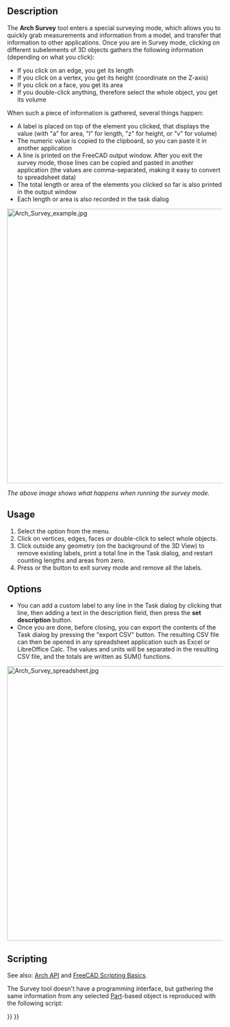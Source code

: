 <languages/>
<translate>

<!--T:15-->
{{Docnav
|[[Arch_ToggleSubs|ToggleSubs]]
|[[BIM_Diff|Diff]]
|[[BIM_Workbench|BIM]]
|IconL=Arch_ToggleSubs.svg
|IconR=BIM_Diff.svg
|IconC=Workbench_BIM.svg
}}

<!--T:1-->
{{GuiCommand
|Name=Arch Survey
|MenuLocation=Utils → Survey
|Workbenches=[[BIM_Workbench|BIM]]
|SeeAlso=[[Macro_FCInfo|Macro FCInfo]], [[Macro_SimpleProperties|Macro SimpleProperties]]
}}

==Description== <!--T:2-->

<!--T:3-->
The '''Arch Survey''' tool enters a special surveying mode, which allows you to quickly grab measurements and information from a model, and transfer that information to other applications. Once you are in Survey mode, clicking on different subelements of 3D objects gathers the following information (depending on what you click):

<!--T:4-->
* If you click on an edge, you get its length
* If you click on a vertex, you get its height (coordinate on the Z-axis)
* If you click on a face, you get its area
* If you double-click anything, therefore select the whole object, you get its volume

<!--T:5-->
When such a piece of information is gathered, several things happen:

<!--T:6-->
* A label is placed on top of the element you clicked, that displays the value (with "a" for area, "l" for length, "z" for height, or "v" for volume)
* The numeric value is copied to the clipboard, so you can paste it in another application
* A line is printed on the FreeCAD output window. After you exit the survey mode, those lines can be copied and pasted in another application (the values are comma-separated, making it easy to convert to spreadsheet data)
* The total length or area of the elements you clicked so far is also printed in the output window
* Each length or area is also recorded in the task dialog

</translate>
[[Image:Arch Survey example.jpg|640px]]
<translate>

<!--T:7-->
''The above image shows what happens when running the survey mode.''

==Usage== <!--T:8-->

<!--T:9-->
# Select the {{MenuCommand|Utils → [[Image:Arch_Survey.svg|16px]] Survey}} option from the menu.
# Click on vertices, edges, faces or double-click to select whole objects.
# Click outside any geometry (on the background of the 3D View) to remove existing labels, print a total line in the Task dialog, and restart counting lengths and areas from zero.
# Press {{KEY|Esc}} or the {{Button|Close}} button to exit survey mode and remove all the labels.

==Options== <!--T:12-->

<!--T:13-->
* You can add a custom label to any line in the Task dialog by clicking that line, then adding a text in the description field, then press the '''set description''' button.
* Once you are done, before closing, you can export the contents of the Task dialog by pressing the "export CSV" button. The resulting CSV file can then be opened in any spreadsheet application such as Excel or LibreOffice Calc. The values and units will be separated in the resulting CSV file, and the totals are written as SUM() functions.

</translate>
[[Image:Arch Survey spreadsheet.jpg|640px]]
<translate>

==Scripting== <!--T:20-->

<!--T:10-->
See also: [[Arch_API|Arch API]] and [[FreeCAD_Scripting_Basics|FreeCAD Scripting Basics]].

<!--T:11-->
The Survey tool doesn't have a programming interface, but gathering the same information from any selected [[Part_Workbench|Part]]-based object is reproduced with the following script:

</translate>
{{Code|code=
import FreeCADGui

selection = FreeCADGui.Selection.getSelectionEx()

for obj in selection:
    for element in obj.SubObjects:
        print("Area: %f", element.Area)
        print("Length: %f", element.Length)
        print("Volume: %f", element.Volume)
        print("Center of Mass: %f", element.CenterOfMass)
}}
<translate>


<!--T:16-->
{{Docnav
|[[Arch_ToggleSubs|ToggleSubs]]
|[[BIM_Diff|Diff]]
|[[BIM_Workbench|BIM]]
|IconL=Arch_ToggleSubs.svg
|IconR=BIM_Diff.svg
|IconC=Workbench_BIM.svg
}}

</translate>
{{BIM_Tools_navi{{#translation:}}}}
{{Userdocnavi{{#translation:}}}}